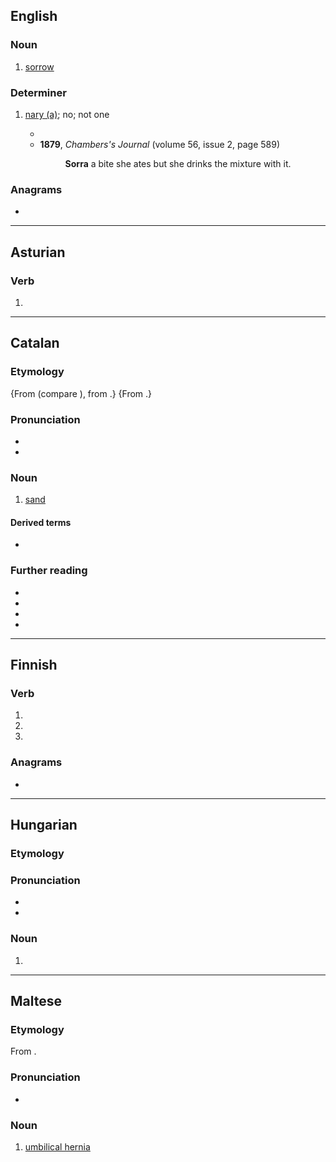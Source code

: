 ==English==

===Noun===
{{en-noun|~}}

# {{lb|en|Scotland|Ireland|dialect}} [[sorrow]]

===Determiner===
{{en-det}}

# {{lb|en|Scotland|Ireland|dialect}} [[nary a|nary (a)]]; no; not one
#* {{quote-book|en|year=1863|author=Sheridan Le Fanu|title={{w|The House by the Churchyard}}|passage=''''Sorra''' a friend I have - '''sorra''' a friend, Masther Richard; and I did not spake to the priest this year or more, and I darn't go near him,' said the poor Palmerstown lass that was once so merry.}}
#* '''1879''', ''Chambers's Journal'' (volume 56, issue 2, page 589)
#*: '''Sorra''' a bite she ates but she drinks the mixture with it.

===Anagrams===
* {{anagrams|en|a=aorrs|Rasor|Sarro|roars}}

----

==Asturian==

===Verb===
{{ast-verb form}}

# {{inflection of|ast|sorrir||1//3|s|pres|sub}}

----

==Catalan==

===Etymology===
{From {{inh|ca|pro|-}} (compare {{cog|oc|sorra}}), from {{inh|ca|la|saburra||sand, grit}}.}
{From {{inh|mt|ar|سُرَّة|t=[[navel]]}}.}

===Pronunciation===
* {{ca-IPA|ó}}
* {{audio|ca|LL-Q7026 (cat)-Unjoanqualsevol-sorra.wav|Audio}}

===Noun===
{{ca-noun|f}}

# [[sand]]

====Derived terms====
* {{l|ca|ensorrar}}

===Further reading===
* {{R:IEC2}}
* {{R:GDLC}}
* {{R:DNV}}
* {{R:DCVB}}

----

==Finnish==

===Verb===
{{head|fi|verb form}}

# {{fi-form of|sortaa|mood=indicative|tense=present connegative}}
# {{fi-form of|sortaa|pr=second-person|pl=singular|mood=imperative|tense=present}}
# {{fi-form of|sortaa|pr=second-person|pl=singular|mood=imperative|tense=present connegative}}

===Anagrams===
* {{anagrams|fi|a=aorrs|sora-r}}

----

==Hungarian==

===Etymology===
{{affix|hu|sor|-ra|nocat=y}}

===Pronunciation===
* {{hu-IPA}}
* {{hyphenation|hu|sor|ra}}

===Noun===
{{head|hu|noun form}}

# {{inflection of|hu|sor||sbl|s}}

----

==Maltese==

===Etymology===
From {{inh|mt|ar|سُرَّة|t=[[navel]]}}.

===Pronunciation===
* {{IPA|mt|/ˈsɔr.ra/}}

===Noun===
{{mt-noun|g=f|p=sarar|p2=soror}}

# [[umbilical hernia]]